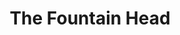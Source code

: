 ---
title: "The Fountain Head"
bookCover: "/assets/book-covers/the-fountain-head.jpg"
bookAuthor: "Ayn Rand"
rating: 9
done: false
tags: []
summary: false
detailedNotes: false
amazonLink: ""
amazonAffiliateLink: ""
---